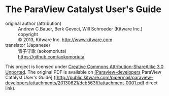 = The ParaView Catalyst User's Guide =
;original author (attribution)
: Andrew C.Bauer, Berk Geveci, Will Schroeder (Kitware Inc.)
:copyright
: © 2013, Kitware Inc. http://www.kitware.com
;translator (Japanese)
: 青子守歌 (aokomoriuta)
: https://github.com/aokomoriuta

This project is licensed under [http://creativecommons.org/licenses/by/3.0/ Creative Commons Attribution-ShareAlike 3.0 Unported].
The original PDF is available on [http://public.kitware.com/pipermail/paraview-developers/2013-June/002314.html [Paraview-developers] ParaView Catalyst User's Guide] ([http://public.kitware.com/pipermail/paraview-developers/attachments/20130621/dcb563ff/attachment-0001.pdf direct link).
